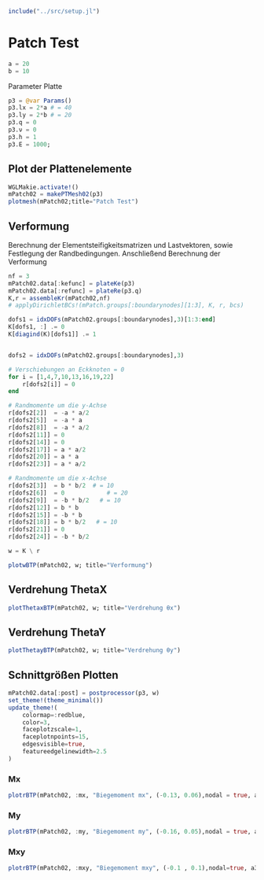 ```julia
include("../src/setup.jl")
```

# Patch Test

```julia
a = 20 
b = 10 
```

Parameter Platte 
```julia
p3 = @var Params()
p3.lx = 2*a # = 40
p3.ly = 2*b # = 20 
p3.q = 0
p3.ν = 0
p3.h = 1
p3.E = 1000;
```

## Plot der Plattenelemente
```julia
WGLMakie.activate!()
mPatch02 = makePTMesh02(p3)
plotmesh(mPatch02;title="Patch Test")
```

## Verformung 

Berechnung der Elementsteifigkeitsmatrizen und Lastvektoren, sowie Festlegung der Randbedingungen. Anschließend Berechnung der Verformung

```julia
nf = 3
mPatch02.data[:kefunc] = plateKe(p3)
mPatch02.data[:refunc] = plateRe(p3.q)
K,r = assembleKr(mPatch02,nf)
# applyDirichletBCs!(mPatch.groups[:boundarynodes][1:3], K, r, bcs)

dofs1 = idxDOFs(mPatch02.groups[:boundarynodes],3)[1:3:end]
K[dofs1, :] .= 0
K[diagind(K)[dofs1]] .= 1


dofs2 = idxDOFs(mPatch02.groups[:boundarynodes],3)

# Verschiebungen an Eckknoten = 0
for i = [1,4,7,10,13,16,19,22]
    r[dofs2[i]] = 0
end

# Randmomente um die y-Achse
r[dofs2[2]]  = -a * a/2 
r[dofs2[5]]  = -a * a 
r[dofs2[8]]  = -a * a/2
r[dofs2[11]] = 0   
r[dofs2[14]] = 0
r[dofs2[17]] = a * a/2 
r[dofs2[20]] = a * a
r[dofs2[23]] = a * a/2 

# Randmomente um die x-Achse 
r[dofs2[3]]  = b * b/2  # = 10
r[dofs2[6]]  = 0            # = 20
r[dofs2[9]]  = -b * b/2   # = 10
r[dofs2[12]] = b * b 
r[dofs2[15]] = -b * b
r[dofs2[18]] = b * b/2   # = 10
r[dofs2[21]] = 0
r[dofs2[24]] = -b * b/2

w = K \ r
```

```julia
plotwBTP(mPatch02, w; title="Verformung")
```

## Verdrehung ThetaX
```julia
plotThetaxBTP(mPatch02, w; title="Verdrehung θx")
```

## Verdrehung ThetaY
```julia
plotThetayBTP(mPatch02, w; title="Verdrehung θy")
```

## Schnittgrößen Plotten 

```julia
mPatch02.data[:post] = postprocessor(p3, w)
set_theme!(theme_minimal())
update_theme!(
    colormap=:redblue,
    color=3,
    faceplotzscale=1,
    faceplotnpoints=15,
    edgesvisible=true,
    featureedgelinewidth=2.5
)
```

### Mx
```julia
plotrBTP(mPatch02, :mx, "Biegemoment mx", (-0.13, 0.06),nodal = true, a3d=true)
```

### My
```julia
plotrBTP(mPatch02, :my, "Biegemoment my", (-0.16, 0.05),nodal = true, a3d=true)
```

### Mxy
```julia
plotrBTP(mPatch02, :mxy, "Biegemoment mxy", (-0.1 , 0.1),nodal=true, a3d=true)
```
